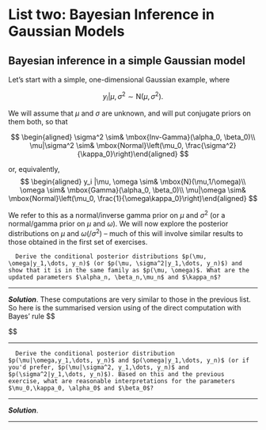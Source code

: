 # List two: Bayesian Inference in Gaussian Models

## Bayesian inference in a simple Gaussian model

Let's start with a simple, one-dimensional Gaussian example, where

$$y_i |\mu, \sigma^2 \sim \mbox{N}(\mu,\sigma^2).$$

We will assume that $\mu$ and $\sigma$ are unknown, and will put conjugate priors on them both, so that

$$
\begin{aligned}
  \sigma^2 \sim& \mbox{Inv-Gamma}(\alpha_0, \beta_0)\\
  \mu|\sigma^2 \sim& \mbox{Normal}\left(\mu_0, \frac{\sigma^2}{\kappa_0}\right)\end{aligned}
$$

or, equivalently,
$$
\begin{aligned}
  y_i |\mu, \omega \sim& \mbox{N}(\mu,1/\omega)\\
  \omega \sim& \mbox{Gamma}(\alpha_0, \beta_0)\\
  \mu|\omega \sim& \mbox{Normal}\left(\mu_0, \frac{1}{\omega\kappa_0}\right)\end{aligned}
$$

We refer to this as a normal/inverse gamma prior on $\mu$ and $\sigma^2$ (or a normal/gamma prior on $\mu$ and $\omega$). We will now explore the posterior distributions on $\mu$ and $\omega$(/$\sigma^2$) -- much of this will involve similar results to those obtained in the first set of exercises.




```exercise
  Derive the conditional posterior distributions $p(\mu, \omega|y_1,\dots, y_n)$ (or $p(\mu, \sigma^2|y_1,\dots, y_n)$) and show that it is in the same family as $p(\mu, \omega)$. What are the updated parameters $\alpha_n, \beta_n,\mu_n$ and $\kappa_n$?
```

----

***Solution***. These computations are very similar to those in the previous list. So here is the summarised version using  of the direct computation with Bayes' rule
$$
\begin{aligned}
p(\mu, \omega \mid y) & \propto p(x\mid \mu, \omega ) p(\mu,\sigma) \\
& = p(y\mid \mu, \omega ) p(\mu \mid \omega)p(\omega) \\
& \propto \omega^{n/2}\exp\left\{ -\frac{\omega}{2} \sum_{i=1}^n(y_i - \mu)^2 \right\}
\exp\left\{ -\frac{\omega}{2\kappa_0} (\mu - \mu_0)^2 \right\} \omega^{\alpha_0-1}\exp\{-\beta_0 \omega\} \\
& \propto \omega^{n/2}\exp\left\{ -\frac{\omega}{2}\left(\sum_{i=1}^n(y_i - \bar{y})^2 + n(\bar{y} - \mu)^2 \right)\right\}
\exp\left\{ -\frac{\omega}{2\kappa_0} (\mu - \mu_0)^2 \right\} \omega^{\alpha_0-1}\exp\{-\beta_0 \omega\} \\

& \propto \omega^{n/2 + \alpha_0 - 1}\exp\left\{ -\frac{\omega}{2}\left((n + \omega / \kappa_0) \mu^2 - 2(n\bar{y} + \mu_0/\kappa_0) \mu + n\bar{y}^2 + \mu_0^2/\kappa_0   \right)\right\}
\exp\left\{ -\left( \beta_0  +  \frac{1}{2}\sum_{i=1}^n(y_i - \bar{y})^2 + \frac{1}{2\kappa_0}\mu_0^2 \right)\omega \right\} \\
&= \omega^{n/2 + \alpha_0 - 1}  \exp\left\{ -\frac{n\omega + \omega / \kappa_0}{2} \left(\mu - \frac{n \bar{y} + \mu_0/\kappa_0}{n + 1/\kappa_0}\right)^2 \right\}\exp\left\{ -\left( \beta_0  +  \frac{1}{2}\sum_{i=1}^n(y_i - \bar{y})^2 + \frac{1}{2\kappa_0}\mu_0^2 \right)\omega \right\}
\end{aligned} 
$$

----

```exercise
  Derive the conditional posterior distribution $p(\mu|\omega,y_1,\dots, y_n)$ and $p(\omega|y_1,\dots, y_n)$ (or if you'd prefer, $p(\mu|\sigma^2, y_1,\dots, y_n)$ and $p(\sigma^2|y_1,\dots, y_n)$). Based on this and the previous exercise, what are reasonable interpretations for the parameters $\mu_0,\kappa_0, \alpha_0$ and $\beta_0$?
```

----

***Solution***. 

----
